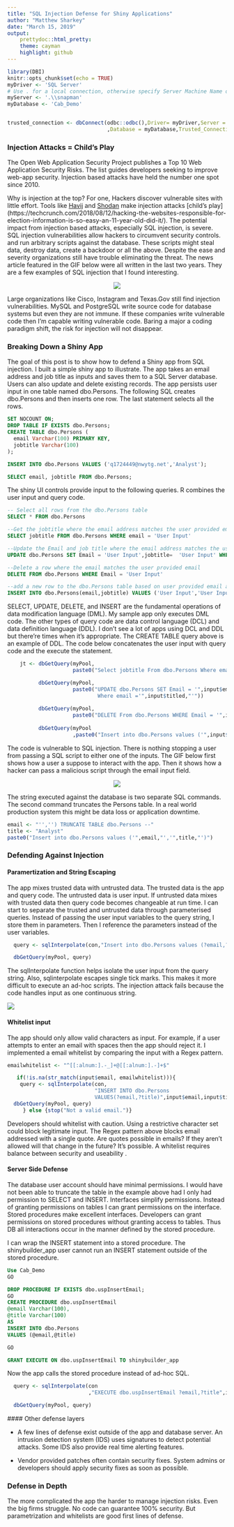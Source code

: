 ```yaml
---
title: "SQL Injection Defense for Shiny Applications"
author: "Matthew Sharkey"
date: "March 15, 2019"
output:
    prettydoc::html_pretty:
    theme: cayman
    highlight: github
---
```


```r
library(DBI)
knitr::opts_chunk$set(echo = TRUE)
myDriver <- 'SQL Server'
# Use . for a local connection, otherwise specify Server Machine Name or IP address
myServer <- '.\\snapman'
myDatabase <- 'Cab_Demo'


trusted_connection <- dbConnect(odbc::odbc(),Driver= myDriver,Server = myServer
                                ,Database = myDatabase,Trusted_Connection='yes')

```

### Injection Attacks = Child's Play

The Open Web Application Security Project publishes a Top 10 Web Application Security Risks.  The list guides developers seeking to improve web-app security.  Injection based attacks have held the number one spot since 2010.

Why is injection at the top?  For one, Hackers discover vulnerable sites with little effort.  Tools like [Havij](https://www.darknet.org.uk/2010/09/havij-advanced-automated-sql-injection-tool/) and [Shodan](https://www.shodan.io/) make injection attacks [child's play] (https://techcrunch.com/2018/08/12/hacking-the-websites-responsible-for-election-information-is-so-easy-an-11-year-old-did-it/).  The potential impact from injection based attacks, especially SQL injection, is severe.  SQL injection vulnerabilities allow hackers to circumvent security controls. and run arbitrary scripts against the database.  These scripts might steal data, destroy data, create a backdoor or all the above.  Despite the ease and severity organizations still have trouble eliminating the threat.  The news article featured in the GIF below were all written in the last two years.  They are a few examples of SQL injection that I found interesting. 

<center>
<!---->
![](D:/sqlinjection.gif)
</center>

Large organizations like Cisco, Instagram and Texas.Gov still find injection vulnerabilities.   MySQL and PostgreSQL write source code for database systems but even they are not immune.  If these companies write vulnerable code then I'm capable writing vulnerable code.  Baring a major a coding paradigm shift, the risk for injection will not disappear.

###  Breaking Down a Shiny App

The goal of this post is to show how to defend a Shiny app from SQL injection.  I built a simple shiny app to illustrate.  The app takes an email address and job title as inputs and saves them to a SQL Server database.  Users can also update and delete existing records.  The app persists user input in one table named dbo.Persons.  The following SQL creates dbo.Persons and then inserts one row.  The last statement selects all the rows.

```sql
SET NOCOUNT ON;
DROP TABLE IF EXISTS dbo.Persons;
CREATE TABLE dbo.Persons (
  email Varchar(100) PRIMARY KEY, 
  jobtitle Varchar(100)
);

INSERT INTO dbo.Persons VALUES ('q1724449@nwytg.net','Analyst');

SELECT email, jobtitle FROM dbo.Persons;

```

The shiny UI controls provide input to the following queries.  R combines the user input and query code.


```sql

-- Select all rows from the dbo.Persons table
SELECT * FROM dbo.Persons

--Get the jobtitle where the email address matches the user provided email
SELECT jobtitle FROM dbo.Persons WHERE email = 'User Input'

--Update the Email and job title where the email address matches the user provided email
UPDATE dbo.Persons SET Email = 'User Input',jobtitle=  'User Input' WHERE email ='User Input')

--Delete a row where the email matches the user provided email
DELETE FROM dbo.Persons WHERE Email = 'User Input'

--add a new row to the dbo.Persons table based on user provided email and jobtitle
INSERT INTO dbo.Persons(email,jobtitle) VALUES ('User Input','User Input')

```

SELECT, UPDATE, DELETE, and INSERT are the fundamental operations of data modification language (DML).  My sample app only executes DML code.  The other types of query code are data control language (DCL) and data definition language (DDL).  I don't see a lot of apps using DCL and DDL but there're times when it's appropriate.  The CREATE TABLE query above is an example of DDL.  The code below concatenates the user input with query code and the execute the statement.


```r
    jt <- dbGetQuery(myPool,
                     paste0("Select jobtitle From dbo.Persons Where email   ='",input$titled,"'"))

          dbGetQuery(myPool,
                     paste0("UPDATE dbo.Persons SET Email = '",input$emailupdate,"',jobtitle=  '",input$titleupdate,"'
                             Where email ='",input$titled,"'"))
          
          dbGetQuery(myPool,
                     paste0("DELETE From dbo.Persons WHERE Email = '",input$titled,"'"))
          
          dbGetQuery(myPool
                     ,paste0("Insert into dbo.Persons values ('",input$email,"','",input$title,"')"))
```
The code is vulnerable to SQL injection.  There is nothing stopping a user from passing a SQL script to either one of the inputs.  The GIF below first shows how a user a suppose to interact with the app.  Then it shows how a hacker can pass a malicious script through the email input field.


<center>
<!---->
![](C:/Users/mshar/OneDrive/Documents/R_UG_Demo/shinybuilderInjection.gif)
</center>


The string executed against the database is two separate SQL commands. The second command truncates the Persons table.  In a real world production system this might be data loss or application downtime.

```r

email <- "'','') TRUNCATE TABLE dbo.Persons --"
title <- "Analyst"
paste0("Insert into dbo.Persons values ('",email,"','",title,"')")


```

###  Defending Against Injection

#### Paramertization and String Escaping

The app mixes trusted data with untrusted data.  The trusted data is the app and query code.  The untrusted data is user input.  If untrusted data mixes with trusted data then query code becomes changeable at run time.  I can start to separate the trusted and untrusted data through parameterised queries.  Instead of passing the user input variables to the query string, I  store them in parameters.  Then I reference the parameters  instead of the user variables.

```r

  query <- sqlInterpolate(con,"Insert into dbo.Persons values (?email,?title)",input$email,input$title))

  dbGetQuery(myPool, query)

```

The sqlInterpolate function helps isolate the user input from the query string.  Also, sqlinterpolate escapes single tick marks.  This makes it more difficult to execute an ad-hoc scripts.  The injection attack fails because the code handles input as one continuous string.

![](C:/Users/mshar/OneDrive/Documents/R_UG_Demo/parameterized.png)

#### Whitelist input

The app should only allow valid characters as input.  For example, if a user attempts to enter an email with spaces then the app should reject it.  I implemented a email whitelist by comparing the input with a Regex pattern.


```r

emailwhitelist <- "^[[:alnum:].-_]+@[[:alnum:].-]+$"

   if(!is.na(str_match(input$email, emailwhitelist))){
    query <- sqlInterpolate(con,
                            "INSERT INTO dbo.Persons 
                            VALUES(?email,?title)",input$email,input$title))
  dbGetQuery(myPool, query)
     } else {stop("Not a valid email.")}


```

Developers should whitelist with caution.  Using a restrictive character set could block legitimate input.  The Regex pattern above blocks email addressed with a single quote.  Are quotes possible in emails?  If they aren't allowed will that change in the future?  It's possible.  A whitelist requires balance between security and  useability .

#### Server Side Defense

The database user account should have minimal permissions.  I would have not been able to truncate the table in the example above had I only had permission to SELECT and INSERT.  Interfaces simplify permissions.  Instead of granting permissions on tables I can grant permissions on the interface.  Stored procedures make excellent interfaces.  Developers can grant permissions on stored procedures without granting access to tables.  Thus DB all interactions occur in the manner defined by the stored procedure.

I can wrap the INSERT statement into a stored procedure.  The 
 shinybuilder_app user cannot run an INSERT statement outside of the stored procedure.

```sql
Use Cab_Demo
GO

DROP PROCEDURE IF EXISTS dbo.uspInsertEmail;
GO
CREATE PROCEDURE dbo.uspInsertEmail
@email Varchar(100),
@title Varchar(100)
AS
INSERT INTO dbo.Persons
VALUES (@email,@title)

GO

GRANT EXECUTE ON dbo.uspInsertEmail TO shinybuilder_app 

```
Now the app calls the stored procedure instead of ad-hoc SQL.

```r
  query <- sqlInterpolate(con
                          ,"EXECUTE dbo.uspInsertEmail ?email,?title",input$email,input$title))

  dbGetQuery(myPool, query)

```
 #### Other defense layers

* A few lines of defense exist outside of the app and database server.  An intrusion detection system (IDS) uses signatures to detect potential attacks.  Some IDS also provide real time alerting features.

* Vendor provided patches often contain security fixes.  System admins or developers should apply security fixes as soon as possible.

### Defense in Depth

The more complicated the app the harder to manage injection risks.  Even the big firms struggle.  No code can guarantee 100% security. But  parametrization  and whitelists are good first lines of defense.



